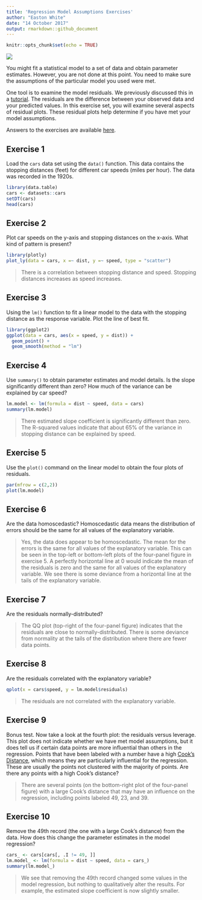 ```yaml
---
title: 'Regression Model Assumptions Exercises'
author: "Easton White"
date: "14 October 2017"
output: rmarkdown::github_document
---
```

```r
knitr::opts_chunk$set(echo = TRUE)
```

![](https://www.r-exercises.com/wnw-images/wp-content/uploads/2017/10/residual_solution1-1-300x300.pngmin.png)

You might fit a statistical model to a set of data and obtain parameter estimates. However, you are not done at this point. You need to make sure the assumptions of the particular model you used were met.  

One tool is to examine the model residuals. We previously discussed this in a [tutorial](https://www.r-exercises.com/2017/09/30/regression-model-assumptions-tutorial/). The residuals are the difference between your observed data and your predicted values. In this exercise set, you will examine several aspects of residual plots. These residual plots help determine if you have met your model assumptions.  

Answers to the exercises are available [here]().  

## Exercise 1

Load the `cars` data set using the `data()` function. This data contains the stopping distances (feet) for different car speeds (miles per hour). The data was recorded in the 1920s.  

```r
library(data.table)
cars <- datasets::cars
setDT(cars)
head(cars)
```

## Exercise 2  

Plot car speeds on the y-axis and stopping distances on the x-axis. What kind of pattern is present?  

```r
library(plotly)
plot_ly(data = cars, x =~ dist, y =~ speed, type = "scatter")
```

> There is a correlation between stopping distance and speed. Stopping distances increases as speed increases.  

## Exercise 3

Using the `lm()` function to fit a linear model to the data with the stopping distance as the response variable. Plot the line of best fit.  

```r
library(ggplot2)
ggplot(data = cars, aes(x = speed, y = dist)) + 
  geom_point() +
  geom_smooth(method = "lm")
```

## Exercise 4  

Use `summary()` to obtain parameter estimates and model details. Is the slope significantly different than zero? How much of the variance can be explained by car speed?  

```r
lm.model <- lm(formula = dist ~ speed, data = cars)
summary(lm.model)
```

> There estimated slope coefficient is significantly different than zero. The R-squared values indicate that about 65% of the variance in stopping distance can be explained by speed.  

## Exercise 5  

Use the `plot()` command on the linear model to obtain the four plots of residuals.  

```r
par(mfrow = c(2,2))
plot(lm.model)
```

## Exercise 6

Are the data homoscedastic? Homoscedastic data means the distribution of errors should be the same for all values of the explanatory variable.   

> Yes, the data does appear to be homoscedastic. The mean for the errors is the same for all values of the explanatory variable. This can be seen in the top-left or bottom-left plots of the four-panel figure in exercise 5. A perfectly horizontal line at 0 would indicate the mean of the residuals is zero and the same for all values of the explanatory variable. We see there is some deviance from a horizontal line at the tails of the explanatory variable.  

## Exercise 7  

Are the residuals normally-distributed?  

> The QQ plot (top-right of the four-panel figure) indicates that the residuals are close to normally-distributed. There is some deviance from normality at the tails of the distribution where there are fewer data points.

## Exercise 8  

Are the residuals correlated with the explanatory variable?  

```r
qplot(x = cars$speed, y = lm.model$residuals)
```

> The residuals are not correlated with the explanatory variable.

## Exercise 9  

Bonus test. Now take a look at the fourth plot: the residuals versus leverage. This plot does not indicate whether we have met model assumptions, but it does tell us if certain data points are more influential than others in the regression. Points that have been labeled with a number have a high [Cook’s Distance](https://en.wikipedia.org/wiki/Cook%27s_distance), which means they are particularly influential for the regression. These are usually the points not clustered with the majority of points. Are there any points with a high Cook’s distance?  

> There are several points (on the bottom-right plot of the four-panel figure) with a large Cook’s distance that may have an influence on the regression, including points labeled 49, 23, and 39.  

## Exercise 10  

Remove the 49th record (the one with a large Cook’s distance) from the data. How does this change the parameter estimates in the model regression?  

```r
cars_ <- cars[cars[, .I != 49, ]]
lm.model_ <- lm(formula = dist ~ speed, data = cars_)
summary(lm.model_)
```

> We see that removing the 49th record changed some values in the model regression, but nothing to qualitatively alter the results. For example, the estimated slope coefficient is now slightly smaller.